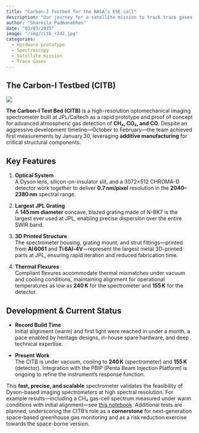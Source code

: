 ```yaml
---
title: "Carbon-I Testbed for the NASA's ESE call"
description: "Our journey for a satellite mission to track trace gases at 30-300m resolution"
author: "Sharmila Padmanabhan"
date: "03/03/2025"
image: "/img/citb_r2d2.jpg"
categories:
  - Hardware prototype
  - Spectroscopy
  - Satellite mission
  - Trace Gases
---
```


## The Carbon-I Testbed (CITB)

![](/img/citb_r2d2.jpg)

**The Carbon-I Test Bed (CITB)** is a high-resolution optomechanical imaging spectrometer built at JPL/Caltech as a rapid prototype and proof of concept for advanced atmospheric gas detection of **CH₄, CO₂, and CO**. Despite an aggressive development timeline—October to February—the team achieved first measurements by January 30, leveraging **additive manufacturing** for critical structural components.

## Key Features
1. **Optical System**  
   A Dyson lens, silicon-on-insulator slit, and a 3072×512 CHROMA-D detector work together to deliver **0.7 nm/pixel** resolution in the **2040–2380 nm** spectral range.

2. **Largest JPL Grating**  
   A **145 mm diameter** concave, blazed grating made of N-BK7 is the largest ever used at JPL, enabling precise dispersion over the entire SWIR band.

3. **3D Printed Structure**  
   The spectrometer housing, grating mount, and strut fittings—printed from **Al 6061** and **Ti 6Al‑4V**—represent the largest metal 3D-printed parts at JPL, ensuring rapid iteration and reduced fabrication time.

4. **Thermal Flexures**  
   Compliant flexures accommodate thermal mismatches under vacuum and cooling conditions, maintaining alignment for operational temperatures as low as **240 K** for the spectrometer and **155 K** for the detector.

## Development & Current Status
- **Record Build Time**  
  Initial alignment (warm) and first light were reached in under a month, a pace enabled by heritage designs, in-house spare hardware, and deep technical expertise.

- **Present Work**  
  The CITB is under vacuum, cooling to **240 K** (spectrometer) and **155 K** (detector). Integration with the PBIP (Penta Beam Injection Platform) is ongoing to refine the instrument’s response function.

This **fast, precise, and scalable** spectrometer validates the feasibility of Dyson-based imaging spectrometers at high spectral resolution. For example results—including a CH₄ gas-cell spectrum measured under warm conditions with initial alignment—see [this notebook](https://github.com/Carbon-I/CarbonI/blob/main/src/notebooks/TestBed.ipynb). Additional tests are planned, underscoring the CITB’s role as a **cornerstone** for next-generation space-based greenhouse gas monitoring and as a risk reduction exercise towards the space-borne version.